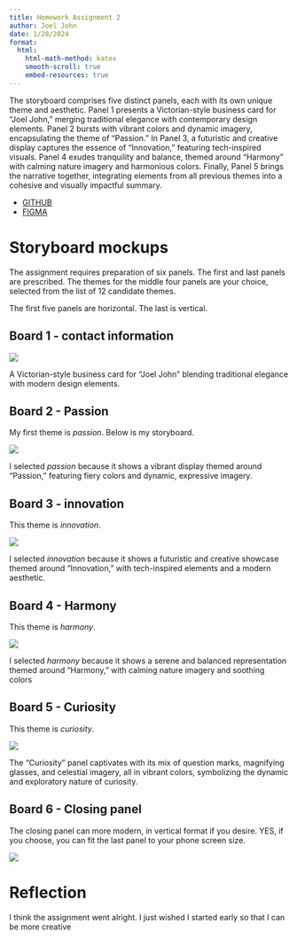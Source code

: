 ```yaml
---
title: Homework Assignment 2
author: Joel John
date: 1/28/2024
format:
  html:
    html-math-method: katex
    smooth-scroll: true
    embed-resources: true
---
```


The storyboard comprises five distinct panels, each with its own unique theme and aesthetic. Panel 1 presents a Victorian-style business card for "Joel John," merging traditional elegance with contemporary design elements. Panel 2 bursts with vibrant colors and dynamic imagery, encapsulating the theme of "Passion." In Panel 3, a futuristic and creative display captures the essence of "Innovation," featuring tech-inspired visuals. Panel 4 exudes tranquility and balance, themed around "Harmony" with calming nature imagery and harmonious colors. Finally, Panel 5 brings the narrative together, integrating elements from all previous themes into a cohesive and visually impactful summary.

* [GITHUB](https://github.com/cmsc-vcu/cmsc475-sp2024-hw2-johnjm2)
* [FIGMA](https://www.figma.com/file/hdiIDvrGKiYLVyQBGiZdVR/Storyboard-Creator-(Community)?type=design&node-id=0%3A1&mode=design&t=VF9FyVMif5FdjJk1-1)



# Storyboard mockups

The assignment requires preparation of six panels.  The first and last panels are prescribed.  The themes for the middle four panels
are your choice, selected from the list of 12 candidate themes.

The first five panels are horizontal.  The last is vertical.

## Board 1 - contact information

![](assets/calling_card.png)

A Victorian-style business card for "Joel John" blending traditional elegance with modern design elements.

## Board 2 - Passion

My first theme is *passion*.  Below is my storyboard.

![](assets/passion.png)


I selected *passion* because it shows a vibrant display themed around "Passion," featuring fiery colors and dynamic, expressive imagery.


## Board 3 - innovation

This theme is *innovation*.

![](assets/innovation.png)

I selected *innovation* because it shows a futuristic and creative showcase themed around "Innovation," with tech-inspired elements and a modern aesthetic.

## Board 4 - Harmony

This theme is *harmony*.

![](assets/harmony.png)



I selected *harmony* because it shows a serene and balanced representation themed around "Harmony," with calming nature imagery and soothing colors

## Board 5 - Curiosity

This theme is *curiosity*.

![](assets/curiosity.png)


The "Curiosity" panel captivates with its mix of question marks, magnifying glasses, and celestial imagery, all in vibrant colors, symbolizing the dynamic and exploratory nature of curiosity.

## Board 6 - Closing panel

The closing panel can more modern, in vertical format if you desire.  YES, if you choose, you can fit the last panel to your phone screen size.

![](assets/conclusion.png)

# Reflection

I think the assignment went alright. I just wished I started early so that I can be more creative